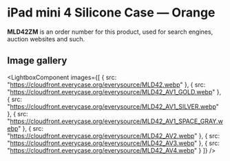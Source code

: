 
# iPad mini 4 Silicone Case — Orange

<Callout type='info' emoji='👉🏻'>**MLD42ZM** is an order number for this product, used for search engines, auction websites and such.</Callout>

## Image gallery

<LightboxComponent
    images={[
      {
        src: "https://cloudfront.everycase.org/everysource/MLD42.webp"
      },
      {
        src: "https://cloudfront.everycase.org/everysource/MLD42_AV1_GOLD.webp"
      },
      {
        src: "https://cloudfront.everycase.org/everysource/MLD42_AV1_SILVER.webp"
      },
      {
        src: "https://cloudfront.everycase.org/everysource/MLD42_AV1_SPACE_GRAY.webp"
      },
      {
        src: "https://cloudfront.everycase.org/everysource/MLD42_AV2.webp"
      },
      {
        src: "https://cloudfront.everycase.org/everysource/MLD42_AV3.webp"
      },
      {
        src: "https://cloudfront.everycase.org/everysource/MLD42_AV4.webp"
      }
    ]}
  />
